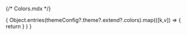 {/* Colors.mdx */}


<Meta title="Colors" />

<ColorPalette>
   {
      Object.entries(themeConfig?.theme?.extend?.colors).map(([k,v]) => 
         {
            return <ColorItem title={k} colors={ { [k] : v }} />
         }
      )
   }
</ColorPalette>


